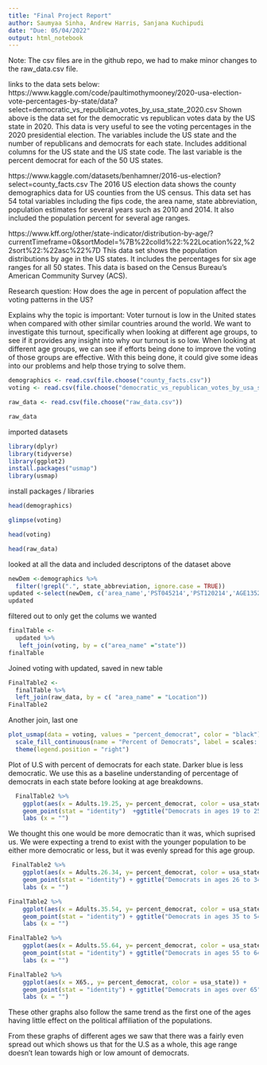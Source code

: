```yaml
---
title: "Final Project Report"
author: Saumyaa Sinha, Andrew Harris, Sanjana Kuchipudi
date: "Due: 05/04/2022"
output: html_notebook
---
```


Note: The csv files are in the github repo, we had to make minor changes to the raw_data.csv file.


links to the data sets below: 
https://www.kaggle.com/code/paultimothymooney/2020-usa-election-vote-percentages-by-state/data?select=democratic_vs_republican_votes_by_usa_state_2020.csv
Shown above is the data set for the democratic vs republican votes data by the US state in 2020. This data is very useful to see the voting percentages in the 2020 presidential election. The variables include the US state and the number of republicans and democrats for each state. Includes additional columns for the US state and the US state code. The last variable is the percent democrat for each of the 50 US states. 

https://www.kaggle.com/datasets/benhamner/2016-us-election?select=county_facts.csv
The 2016 US election data shows the county demographics data for US counties from the US census. This data set has 54 total variables including the fips code, the area name, state abbreviation, population estimates for several years such as 2010 and 2014. It also included the population percent for several age ranges. 

https://www.kff.org/other/state-indicator/distribution-by-age/?currentTimeframe=0&sortModel=%7B%22colId%22:%22Location%22,%22sort%22:%22asc%22%7D
This data set shows the population distributions by age in the US states. It includes the percentages for  six age ranges for all 50 states. This data is based on the Census Bureau’s American Community Survey (ACS). 


Research question: 
How does the age in percent of population affect the voting patterns in the US?


Explains why the topic is important: 
Voter turnout is low in the United states when compared with other similar countries around the world. We want to investigate this turnout, specifically when looking at different age groups, to see if it provides any insight into why our turnout is so low. When looking at different age groups, we can see if efforts being done to improve the voting of those groups are effective. With this being done, it could give some ideas into our problems and help those trying to solve them. 


```r
demographics <- read.csv(file.choose("county_facts.csv"))
voting <- read.csv(file.choose("democratic_vs_republican_votes_by_usa_state_2020.csv"))
```

```r
raw_data <- read.csv(file.choose("raw_data.csv"))
```

```r
raw_data
```
imported datasets

```r
library(dplyr)
library(tidyverse)
library(ggplot2)
install.packages("usmap")
library(usmap)
```
install packages / libraries

```r
head(demographics)
```



```r
glimpse(voting)
```

```r
head(voting)
```
```r
head(raw_data)
```
looked at all the data and included descriptons of the dataset above

```r
newDem <-demographics %>%
  filter(!grepl(".", state_abbreviation, ignore.case = TRUE))
updated <-select(newDem, c('area_name','PST045214','PST120214','AGE135214','AGE295214','AGE775214', 'fips'))
updated
```

filtered out to only get the colums we wanted

```r
finalTable <-
  updated %>%
   left_join(voting, by = c("area_name" ="state"))
finalTable
``` 

Joined voting with updated, saved in new table

```r
FinalTable2 <-
  finalTable %>%
  left_join(raw_data, by = c( "area_name" = "Location"))
FinalTable2
```
Another join, last one

```r
plot_usmap(data = voting, values = "percent_democrat", color = "black") + 
  scale_fill_continuous(name = "Percent of Democrats", label = scales::comma) + ggtitle("Democrats in the US States") +
  theme(legend.position = "right") 
```
Plot of U.S with percent of democrats for each state. Darker blue is less democratic. We use this as a baseline understanding of percentage of democrats in each state before looking at age breakdowns. 

```r
  FinalTable2 %>%
    ggplot(aes(x = Adults.19.25, y= percent_democrat, color = usa_state)) +
    geom_point(stat = "identity")  +ggtitle("Democrats in ages 19 to 25") +
    labs (x = "") 
```
We thought this one would be more democratic than it was, which suprised us. We were expecting a trend to exist with the younger population to be either more democratic or less, but it was evenly spread for this age group.

```r
 FinalTable2 %>%
    ggplot(aes(x = Adults.26.34, y= percent_democrat, color = usa_state)) +
    geom_point(stat = "identity") + ggtitle("Democrats in ages 26 to 34") +
    labs (x = "") 
```


```r
FinalTable2 %>%
    ggplot(aes(x = Adults.35.54, y= percent_democrat, color = usa_state)) +
    geom_point(stat = "identity") + ggtitle("Democrats in ages 35 to 54") +
    labs (x = "")
```


```r
FinalTable2 %>%
    ggplot(aes(x = Adults.55.64, y= percent_democrat, color = usa_state)) +
    geom_point(stat = "identity") + ggtitle("Democrats in ages 55 to 64") +
    labs (x = "") 
```


```r
FinalTable2 %>%
    ggplot(aes(x = X65., y= percent_democrat, color = usa_state)) +
    geom_point(stat = "identity") + ggtitle("Democrats in ages over 65") +
    labs (x = "") 
```
These other graphs also follow the same trend as the first one of the ages having little effect on the political affiliation of the populations.

From these graphs of different ages we saw that there was a fairly even spread out which shows us that for the U.S as a whole, this age range doesn't lean towards high or low amount of democrats. 



